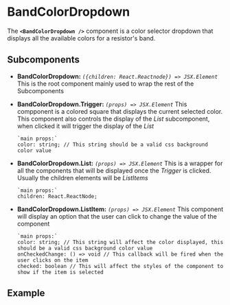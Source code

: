 

<Meta of={BandColorDropdownStories} />

# BandColorDropdown

The **`<BandColorDropdown />`** component is a color selector dropdown that displays all the available colors for a resistor's band.

## Subcomponents

- **BandColorDropdown:** _`({children: React.Reactnode}) => JSX.Element`_ This is the root component mainly used to wrap the rest of the Subcomponents

- **BandColorDropdown.Trigger:** _`(props) => JSX.Element`_ This compponent is a colored square that displays the current selected color.
  This component also controls the display of the _List_ subcomponent, when clicked it will trigger the display of the _List_

  ```tsx
  `main props:`
  color: string; // This string should be a valid css background color value
  ```

- **BandColorDropdown.List:** _`(props) => JSX.Element`_ This is a wrapper for all the components that will be displayed once the _Trigger_ is clicked.
  Usually the children elements will be _ListItems_

  ```tsx
  `main props:`
  children: React.ReactNode;
  ```

- **BandColorDropdown.ListItem:** _`(props) => JSX.Element`_ This component will display an option that the user can click to change the value of the component 

  ```tsx
  `main props:`
  color: string; // This string will affect the color displayed, this should be a valid css background color value
  onCheckedChange: () => void // This callback will be fired when the user clicks on the item
  checked: boolean // This will affect the styles of the component to show if the item is selected
  ```

## Example

<Canvas of={BandColorDropdownStories.FullExample} />
